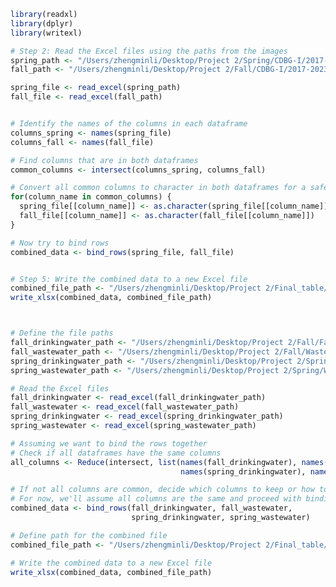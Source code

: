 

```r


library(readxl)
library(dplyr)
library(writexl)

# Step 2: Read the Excel files using the paths from the images
spring_path <- "/Users/zhengminli/Desktop/Project 2/Spring/CDBG-I/2017-2023_Spring_CDBG-I_scorecard_data.xlsx"
fall_path <- "/Users/zhengminli/Desktop/Project 2/Fall/CDBG-I/2017-2023_combined_CDBG-I_scorecard_data.xlsx"

spring_file <- read_excel(spring_path)
fall_file <- read_excel(fall_path)


# Identify the names of the columns in each dataframe
columns_spring <- names(spring_file)
columns_fall <- names(fall_file)

# Find columns that are in both dataframes
common_columns <- intersect(columns_spring, columns_fall)

# Convert all common columns to character in both dataframes for a safe merge
for(column_name in common_columns) {
  spring_file[[column_name]] <- as.character(spring_file[[column_name]])
  fall_file[[column_name]] <- as.character(fall_file[[column_name]])
}

# Now try to bind rows
combined_data <- bind_rows(spring_file, fall_file)


# Step 5: Write the combined data to a new Excel file
combined_file_path <- "/Users/zhengminli/Desktop/Project 2/Final_table/Final_CDBG-I_scorecard_data.xlsx"
write_xlsx(combined_data, combined_file_path)




```


```r

# Define the file paths
fall_drinkingwater_path <- "/Users/zhengminli/Desktop/Project 2/Fall/Fall Drinking Water/2017-2023_combined_drinkingwater_scorecard_data.xlsx"
fall_wastewater_path <- "/Users/zhengminli/Desktop/Project 2/Fall/Wastewater/2017-2023_combined_Wastewater_scorecard_data.xlsx"
spring_drinkingwater_path <- "/Users/zhengminli/Desktop/Project 2/Spring/Drinking Water/2017-2023_combined_drinkingwater_scorecard_data.xlsx"
spring_wastewater_path <- "/Users/zhengminli/Desktop/Project 2/Spring/Wastewater/2017-2023_combined_Wastewater_Spring_scorecard_data.xlsx"

# Read the Excel files
fall_drinkingwater <- read_excel(fall_drinkingwater_path)
fall_wastewater <- read_excel(fall_wastewater_path)
spring_drinkingwater <- read_excel(spring_drinkingwater_path)
spring_wastewater <- read_excel(spring_wastewater_path)

# Assuming we want to bind the rows together
# Check if all dataframes have the same columns
all_columns <- Reduce(intersect, list(names(fall_drinkingwater), names(fall_wastewater), 
                                      names(spring_drinkingwater), names(spring_wastewater)))

# If not all columns are common, decide which columns to keep or how to reconcile differences
# For now, we'll assume all columns are the same and proceed with binding rows
combined_data <- bind_rows(fall_drinkingwater, fall_wastewater, 
                           spring_drinkingwater, spring_wastewater)

# Define path for the combined file
combined_file_path <- "/Users/zhengminli/Desktop/Project 2/Final_table/Final_scorecard_data.xlsx"

# Write the combined data to a new Excel file
write_xlsx(combined_data, combined_file_path)

```




